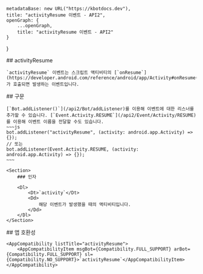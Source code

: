 
    metadataBase: new URL("https://kbotdocs.dev"),
    title: "activityResume 이벤트 - API2",
    openGraph: {
        ...openGraph,
        title: "activityResume 이벤트 - API2"
    }
}

<Section>
    ## activityResume

    `activityResume` 이벤트는 스크립트 액티비티의 [`onResume`](https://developer.android.com/reference/android/app/Activity#onResume())가 호출되면 발생하는 이벤트입니다.
</Section>
<Section>
    ## 구문

    [`Bot.addListener()`](/api2/Bot/addListener)를 이용해 이벤트에 대한 리스너를 추가할 수 있습니다. [`Event.Activity.RESUME`](/api2/Event/Activity/RESUME)를 이용해 이벤트 이름을 전달할 수도 있습니다.
    ~~~js
    bot.addListener("activityResume", (activity: android.app.Activity) => {});
    // 또는
    bot.addListener(Event.Activity.RESUME, (activity: android.app.Activity) => {});
    ~~~

    <Section>
        ### 인자

        <Dl>
            <Dt>`activity`</Dt>
            <Dd>
                해당 이벤트가 발생했을 때의 액티비티입니다.
            </Dd>
        </Dl>
    </Section>
</Section>
<Section>
    ## 앱 호환성

    <AppCompatibility listTitle="activityResume">
        <AppCompatibilityItem msgBot={Compatibility.FULL_SUPPORT} arBot={Compatibility.FULL_SUPPORT} sl={Compatibility.NO_SUPPORT}>`activityResume`</AppCompatibilityItem>
    </AppCompatibility>
</Section>